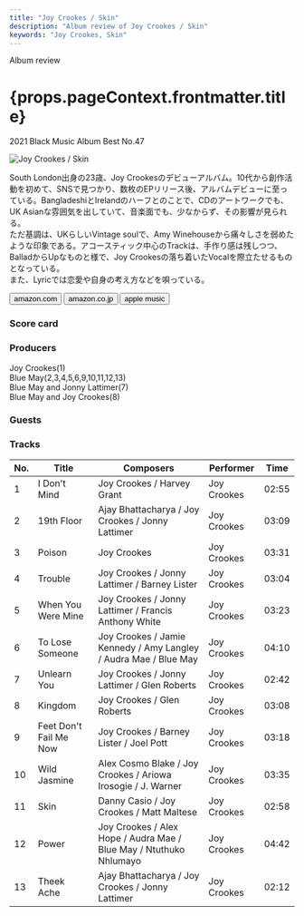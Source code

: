 ```yaml
---
title: "Joy Crookes / Skin"
description: "Album review of Joy Crookes / Skin"
keywords: "Joy Crookes, Skin"
---
```





<p className="largeP">Album review</p>
<h1 className="h1--no--margin">{props.pageContext.frontmatter.title}</h1>
<p className="largeP">
  <Link to="/best50/2021/">2021 Black Music Album Best No.47</Link>
</p>

<Row  className="image-card-group">
	<Column colMd={"3"} colLg={"4"} noGutterMdLeft="">
       <ImageCard>

![Joy Crookes / Skin](../../images/cd/joycrookes1L.jpg)

</ImageCard>
	</Column>
	<Column colMd={"4"} colLg={"8"} noGutterMdLeft="">
		<p>
			South London出身の23歳、Joy Crookesのデビューアルバム。10代から創作活動を初めて、SNSで見つかり、数枚のEPリリース後、アルバムデビューに至っている。BangladeshiとIrelandのハーフとのことで、CDのアートワークでも、UK Asianな雰囲気を出していて、音楽面でも、少なからず、その影響が見られる。
			<br/>ただ基調は、UKらしいVintage soulで、Amy Winehouseから痛々しさを弱めたような印象である。アコースティック中心のTrackは、手作り感は残しつつ、BalladからUpなものと様で、Joy Crookesの落ち着いたVocalを際立たせるものとなっている。
			<br/>また、Lyricでは恋愛や自身の考え方などを唄っている。
		</p>
		<div>
		  <Button className="button-right-mergin"  href="https://amzn.to/3zQGGw0" kind="primary" size="small" renderIcon={ArrowUpRight24}>
  	    amazon.com
  	  </Button>
  	  <Button className="button-right-mergin"  href="https://amzn.to/3QCbszs" kind="secondary" size="small" renderIcon={ArrowUpRight24}>
  	    amazon.co.jp
  	  </Button>
			<Button className="button-right-mergin"  href="https://apple.co/3QfYh7J" kind="tertiary" size="small" renderIcon={ArrowUpRight24}>
  	   	apple music
  	  </Button>
			<AdvJS2/>
		</div>
	</Column>
</Row>
<Row >
	<Column colMd={"4"} colLg={"4"} noGutterMdLeft="">
		<div>
		  <h3>Score card</h3>
			<SliderJS1 value="5" />
		  <SliderJS2 value="3" />
			<SliderJS3 value="1" />
		  <SliderJS4 value="8" />
		</div>
	</Column>
	<Column colMd={"8"} colLg={"8"} noGutterMdLeft="">
		<div>
			<h3>Producers</h3>
			<p>
				Joy Crookes(1)
				<br/>Blue May(2,3,4,5,6,9,10,11,12,13)
				<br/>Blue May and Jonny Lattimer(7)
				<br/>Blue May and Joy Crookes(8)
			</p>
			<h3>Guests</h3>
			<p>
			</p>
		</div>
	</Column>
</Row>

<h3>Tracks</h3>

| No. | Title                  | Composers                                                          | Performer   | Time  |
| --- | ---------------------- | ------------------------------------------------------------------ | ----------- | ----- |
| 1   | I Don't Mind           | Joy Crookes / Harvey Grant                                         | Joy Crookes | 02:55 |
| 2   | 19th Floor             | Ajay Bhattacharya / Joy Crookes / Jonny Lattimer                   | Joy Crookes | 03:09 |
| 3   | Poison                 | Joy Crookes                                                        | Joy Crookes | 03:31 |
| 4   | Trouble                | Joy Crookes / Jonny Lattimer / Barney Lister                       | Joy Crookes | 03:04 |
| 5   | When You Were Mine     | Joy Crookes / Jonny Lattimer / Francis Anthony White               | Joy Crookes | 03:23 |
| 6   | To Lose Someone        | Joy Crookes / Jamie Kennedy / Amy Langley / Audra Mae / Blue May   | Joy Crookes | 04:10 |
| 7   | Unlearn You            | Joy Crookes / Jonny Lattimer / Glen Roberts                        | Joy Crookes | 02:42 |
| 8   | Kingdom                | Joy Crookes / Glen Roberts                                         | Joy Crookes | 03:08 |
| 9   | Feet Don't Fail Me Now | Joy Crookes / Barney Lister / Joel Pott                            | Joy Crookes | 03:18 |
| 10  | Wild Jasmine           | Alex Cosmo Blake / Joy Crookes / Ariowa Irosogie / J. Warner       | Joy Crookes | 03:35 |
| 11  | Skin                   | Danny Casio / Joy Crookes / Matt Maltese                           | Joy Crookes | 02:58 |
| 12  | Power                  | Joy Crookes / Alex Hope / Audra Mae / Blue May / Ntuthuko Nhlumayo | Joy Crookes | 04:42 |
| 13  | Theek Ache             | Ajay Bhattacharya / Joy Crookes / Jonny Lattimer                   | Joy Crookes | 02:12 |

<AdvJS3 />
